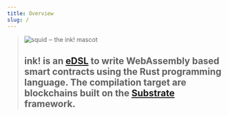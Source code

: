 ```yaml
---
title: Overview
slug: /
---
```


<blockquote>
    <img src="/img/ink-squid.svg" alt="squid ‒ the ink! mascot" class="squid" />
    <h2>
        ink! is an <a href="https://wiki.haskell.org/Embedded_domain_specific_language">eDSL</a> to
        write WebAssembly based smart contracts using the Rust programming language.
        The compilation target are blockchains built on
        the <a href="https://github.com/paritytech/substrate">Substrate</a> framework.
    </h2>
</blockquote>
